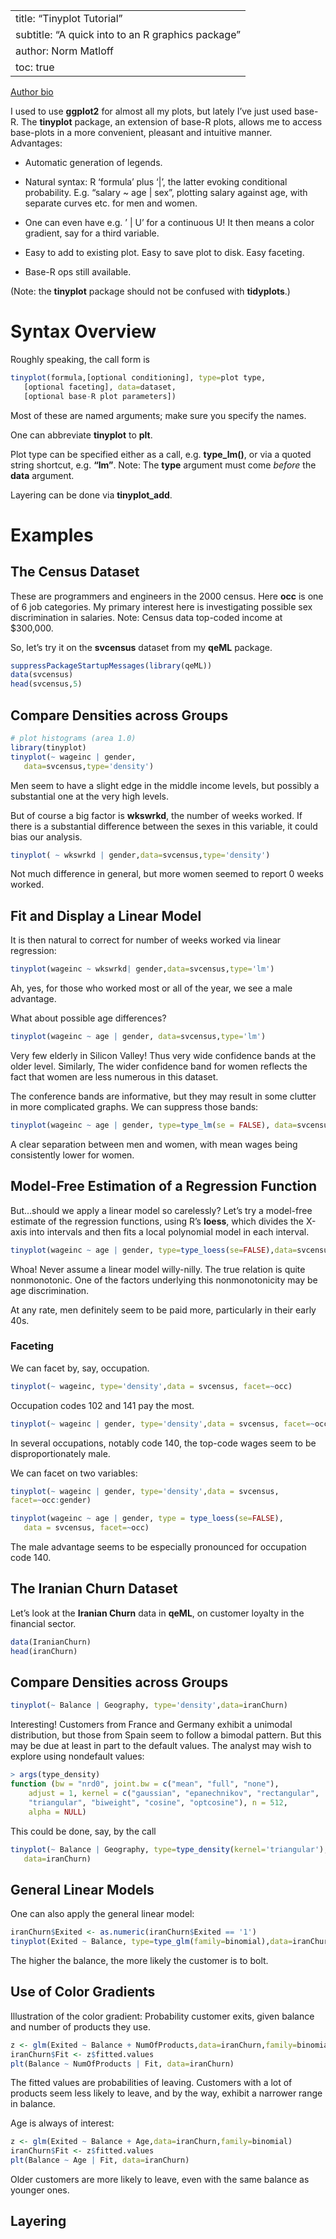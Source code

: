 

---
title: "Tinyplot Tutorial"
subtitle: "A quick into to an R graphics package"
author: Norm Matloff
toc: true
---

[Author bio](https://heather.cs.ucdavis.edu/matloff.html)


::: {.callout-important title='Main Points'}

I used to use **ggplot2** for almost all my plots, but lately I've just used
base-R. The **tinyplot** package, an extension of base-R plots, allows me
to access base-plots in a more convenient, pleasant and intuitive manner.
Advantages:

* Automatic generation of legends.

* Natural syntax: R 'formula' plus '|', the latter evoking conditional
  probability. E.g. "salary ~ age | sex", plotting salary against age,
  with separate curves etc. for men and women. 

* One can even have e.g. ' | U' for a continuous U! It then means a color
  gradient, say for a third variable.

* Easy to add to existing plot. Easy to save plot to disk. Easy faceting. 

* Base-R ops still available.

(Note: the **tinyplot** package should not be confused with **tidyplots**.)

:::

# Syntax Overview

Roughly speaking, the call form is

``` r
tinyplot(formula,[optional conditioning], type=plot type, 
   [optional faceting], data=dataset,
   [optional base-R plot parameters])
```

Most of these are named arguments; make sure you specify the names.

One can abbreviate **tinyplot** to **plt**. 

Plot type can be specified either as a call, e.g. **type_lm()**, or via
a quoted string shortcut, e.g. **"lm"**. Note: The **type** argument must
come *before* the **data** argument.

Layering can be done via **tinyplot_add**.

# Examples

## The Census Dataset

These are programmers and engineers in the 2000 census. Here **occ** is 
one of 6 job categories. My primary interest here is investigating
possible sex discrimination in salaries. Note: Census data top-coded
income at \$300,000.

So, let's try it on the **svcensus** dataset from my **qeML** package.

```r
suppressPackageStartupMessages(library(qeML))
data(svcensus)
head(svcensus,5)
``` 

## Compare Densities across Groups

```r
# plot histograms (area 1.0)
library(tinyplot)
tinyplot(~ wageinc | gender,
   data=svcensus,type='density')
```

Men seem to have a slight edge in the middle income levels, but possibly
a substantial one at the very high levels.

But of course a big factor is **wkswrkd**, the number of weeks worked.
If there is a substantial difference between the sexes in this variable,
it could bias our analysis.

```r
tinyplot( ~ wkswrkd | gender,data=svcensus,type='density')
```

Not much difference in general, but more women seemed to report 0 weeks
worked. 

## Fit and Display a Linear Model

It is then natural to correct for number of weeks worked via linear
regression:

```r
tinyplot(wageinc ~ wkswrkd| gender,data=svcensus,type='lm')
```

Ah, yes, for those who worked most or all of the year, we see a male
advantage. 

What about possible age differences?

```r
tinyplot(wageinc ~ age | gender, data=svcensus,type='lm')
```

Very few elderly in Silicon Valley! Thus very wide confidence bands at
the older level. Similarly, The wider confidence band for women reflects
the fact that women are less numerous in this dataset.

The conference bands are informative, but they may result in some
clutter in more complicated graphs. We can suppress those bands:

```r
tinyplot(wageinc ~ age | gender, type=type_lm(se = FALSE), data=svcensus)
```

A clear separation between men and women, with mean wages being
consistently lower for women.

## Model-Free Estimation of a Regression Function

But...should we apply a linear model so carelessly? Let's try a
model-free estimate of the regression functions, using R's **loess**,
which divides the X-axis into intervals and then fits a local polynomial 
model in each interval.

```r
tinyplot(wageinc ~ age | gender, type=type_loess(se=FALSE),data=svcensus)
```

Whoa! Never assume a linear model willy-nilly. The true relation is
quite nonmonotonic.  One of the factors underlying this nonmonotonicity
may be age discrimination. 

At any rate, men definitely seem to be paid more, particularly in their
early 40s.

### Faceting

We can facet by, say, occupation.

```r
tinyplot(~ wageinc, type='density',data = svcensus, facet=~occ)
```

Occupation codes 102 and 141 pay the most.

```r
tinyplot(~ wageinc | gender, type='density',data = svcensus, facet=~occ)
```

In several occupations, notably code 140, the top-code wages seem to be
disproportionately male.

We can facet on two variables:

```r
tinyplot(~ wageinc | gender, type='density',data = svcensus,
facet=~occ:gender)
```

```r
tinyplot(wageinc ~ age | gender, type = type_loess(se=FALSE), 
   data = svcensus, facet=~occ)
```

The male advantage seems to be especially pronounced for occupation code
140.

## The Iranian Churn Dataset

Let's look at the **Iranian Churn** data in **qeML**, on customer
loyalty in the financial sector.

```r
data(IranianChurn)
head(iranChurn)
```

## Compare Densities across Groups

```r
tinyplot(~ Balance | Geography, type='density',data=iranChurn)
```

Interesting! Customers from France and Germany exhibit a unimodal
distribution, but those from Spain seem to follow a bimodal pattern.  But
this may be due at least in part to the default values. The analyst may
wish to explore using nondefault values:

``` r
> args(type_density)
function (bw = "nrd0", joint.bw = c("mean", "full", "none"), 
    adjust = 1, kernel = c("gaussian", "epanechnikov", "rectangular", 
    "triangular", "biweight", "cosine", "optcosine"), n = 512, 
    alpha = NULL) 
```

This could be done, say, by the call

```r
tinyplot(~ Balance | Geography, type=type_density(kernel='triangular'),
   data=iranChurn)
```

## General Linear Models

One can also apply the general linear model:

```r
iranChurn$Exited <- as.numeric(iranChurn$Exited == '1')
tinyplot(Exited ~ Balance, type=type_glm(family=binomial),data=iranChurn)
```

The higher the balance, the more likely the customer is to bolt.

## Use of Color Gradients

Illustration of the color gradient: Probability customer exits, given
balance and number of products they use.

```r
z <- glm(Exited ~ Balance + NumOfProducts,data=iranChurn,family=binomial)
iranChurn$Fit <- z$fitted.values
plt(Balance ~ NumOfProducts | Fit, data=iranChurn)
```

The fitted values are probabilities of leaving.  Customers with a lot of
products seem less likely to leave, and by the way, exhibit a narrower
range in balance.

Age is always of interest:

```r
z <- glm(Exited ~ Balance + Age,data=iranChurn,family=binomial)
iranChurn$Fit <- z$fitted.values
plt(Balance ~ Age | Fit, data=iranChurn)
```

Older customers are more likely to leave, even with the same balance as
younger ones.



## Layering


